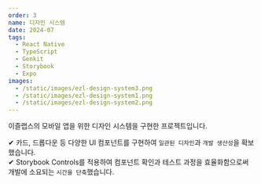 ```yaml
---
order: 3
name: 디자인 시스템
date: 2024-07
tags:
  - React Native
  - TypeScript
  - Genkit
  - Storybook
  - Expo
images:
  - /static/images/ezl-design-system3.png
  - /static/images/ezl-design-system1.png
  - /static/images/ezl-design-system2.png
---
```


이즐랩스의 모바일 앱을 위한 디자인 시스템을 구현한 프로젝트입니다.

✔ 카드, 드롭다운 등 다양한 UI 컴포넌트를 구현하여 `일관된 디자인`과 `개발 생산성`을 확보했습니다.<br/>
✔ Storybook Controls를 적용하여 컴포넌트 확인과 테스트 과정을 효율화함으로써 개발에 소요되는 `시간을 단축`했습니다.
